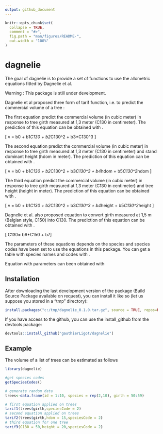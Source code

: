 ```yaml
---
output: github_document
---
```


<!-- README.md is generated from README.Rmd. Please edit that file -->

```r
knitr::opts_chunk$set(
  collapse = TRUE,
  comment = "#>",
  fig.path = "man/figures/README-",
  out.width = "100%"
)
```

# dagnelie

<!-- badges: start -->
<!-- badges: end -->

The goal of dagnelie is to provide a set of functions to use the allometric equations fitted by Dagnelie et al. 

Warning : This package is still under development.

Dagnelie et al proposed three form of tarif function, i.e. to predict the commercial volume of a tree : 

The first equation predict the commercial volume (in cubic meter) in response to tree girth measured at 1,3 meter (C130 in centimeter). The prediction of this equation can be obtained with \code{\link{tarif1}}.

\[ v = b0 + b1*C130 + b2*C130^2 + b3*C130^3 \]

The second equation predict the commercial volume (in cubic meter) in response to tree girth measured at 1,3 meter (C130 in centimeter) and stand dominant height (hdom in meter). The prediction of this equation can be obtained with \code{\link{tarif2}}.

\[ v = b0 + b1*C130 + b2*C130^2 + b3*C130^3 + b4*hdom + b5*C130^2*hdom \]

The third equation predict the commercial volume (in cubic meter) in response to tree girth measured at 1,3 meter (C130 in centimeter) and tree height (height in meter). The prediction of this equation can be obtained with \code{\link{tarif3}}.

\[ v = b0 + b1*C130 + b2*C130^2 + b3*C130^3 + b4*height + b5*C130^2*height \]

Dagnelie et al. also proposed equation to convert girth measured at 1,5 m (Belgian style, C150) into C130. The prediction of this equation can be obtained with \code{\link{C150toC130}}.

\[  C130= b6*C150 + b7\]

The parameters of these equations depends on the species and species codes have been set to use the equations in this package. You can get a table with species names and codes with \code{\link{getSpeciesCodes}}.

Equation with parameters can been obtained with \code{\link{getEquationWithParam}}


## Installation

After downloading the last development version of the package (Build Source Package available on request), you can install it like so (let us suppose you stored in a "tmp" directory):

``` r
install.packages("c:/tmp/dagnelie_0.1.0.tar.gz", source = TRUE, repos=NULL)
```

If you have access to the github, you can use the install_github from the devtools package:

``` r
devtools::install_github("gauthierLigot/dagnelie")
```
 


## Example

The volume of a list of trees can be estimated as follows
```r
library(dagnelie)

#get species codes
getSpeciesCodes()

# generate random data
trees<-data.frame(id = 1:10, species = rep(2,10), girth = 50:59)

# first equation applied on trees
tarif1(trees$girth,speciesCode = 2)
# second equation applied on trees
tarif2(trees$girth,hdom = 15,speciesCode = 2)
# third equation for one tree
tarif3(C130 = 50,height = 20,speciesCode = 2)

```

